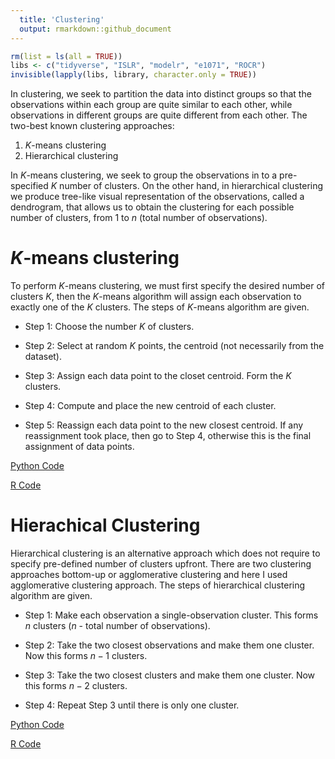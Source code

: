 ```yaml
---
  title: 'Clustering'
  output: rmarkdown::github_document
---
```


  ```r
rm(list = ls(all = TRUE))
libs <- c("tidyverse", "ISLR", "modelr", "e1071", "ROCR")
invisible(lapply(libs, library, character.only = TRUE))
```

In clustering, we seek to partition the data into distinct groups so that the observations within each group are quite similar to each other, while observations in different groups are quite different from each other. The two-best known clustering approaches:

1. $K$-means clustering
2. Hierarchical clustering

In $K$-means clustering, we seek to group the observations in to a pre-specified $K$ number of clusters. On the other hand, in hierarchical clustering we produce tree-like visual representation of the observations, called a dendrogram, that allows us to obtain the clustering for each possible number of clusters, from 1 to $n$ (total number of observations).

# $K$-means clustering

To perform $K$-means clustering, we must first specify the desired number of clusters $K$, then the $K$-means algorithm will assign each observation to exactly one of the $K$ clusters. The steps of $K$-means algorithm are given. 

* Step 1: Choose the number $K$ of clusters.

* Step 2: Select at random $K$ points, the centroid (not necessarily from the dataset).

* Step 3: Assign each data point to the closet centroid. Form the $K$ clusters.

* Step 4: Compute and place the new centroid of each cluster.

* Step 5: Reassign each data point to the new closest centroid. If any reassignment took place, then go to Step 4, otherwise this is the final assignment of data points.

[Python Code](k_means_clustering.ipynb)

[R Code](k_means_clustering.R)

# Hierachical Clustering

Hierarchical clustering is an alternative approach which does not require to specify pre-defined number of clusters upfront. There are two clustering approaches bottom-up or agglomerative clustering and here I used agglomerative clustering approach. The steps of hierarchical clustering algorithm are given. 

* Step 1: Make each observation a single-observation cluster. This forms $n$ clusters ($n$ - total number of observations).

* Step 2: Take the two closest observations and make them one cluster. Now this forms $n-1$ clusters. 

* Step 3: Take the two closest clusters and make them one cluster. Now this forms $n-2$ clusters.

* Step 4: Repeat Step 3 until there is only one cluster.

[Python Code](hierarchical_clustering.ipnb)

[R Code](hc.R)
